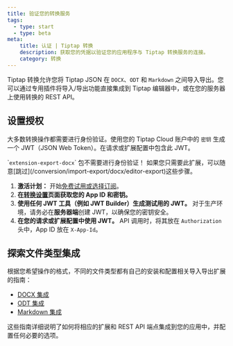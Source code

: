 ```yaml
---
title: 验证您的转换服务
tags:
  - type: start
  - type: beta
meta:
    title: 认证 | Tiptap 转换
    description: 获取您的凭据以验证您的应用程序与 Tiptap 转换服务的连接。
    category: 转换
---
```



Tiptap 转换允许您将 Tiptap JSON 在 `DOCX`、`ODT` 和 `Markdown` 之间导入导出。您可以通过专用插件将导入/导出功能直接集成到 Tiptap 编辑器中，或在您的服务器上使用转换的 REST API。

## 设置授权

大多数转换操作都需要进行身份验证。使用您的 Tiptap Cloud 账户中的 `密钥` 生成一个 JWT（JSON Web Token）。在请求或扩展配置中包含此 JWT。

<Callout title="导出 DOCX 扩展" variant="info">
    `<code>extension-export-docx</code>` 包不需要进行身份验证！
    如果您只需要此扩展，可以随意[跳过](/conversion/import-export/docx/editor-export)这些步骤。
</Callout>

1. **激活计划：** 开始[免费试用或选择订阅](https://cloud.tiptap.dev/v2/billing)。
2. **在[转换设置](https://cloud.tiptap.dev/v2/cloud/convert)页面获取您的 App ID 和密钥。**
3. **使用任何 JWT 工具（例如 JWT Builder）生成测试用的 JWT。** 对于生产环境，请务必在**服务器端**创建 JWT，以确保您的密钥安全。
4. **在您的请求或扩展配置中使用 JWT。** API 调用时，将其放在 `Authorization` 头中，App ID 放在 `X-App-Id`。

## 探索文件类型集成

根据您希望操作的格式，不同的文件类型都有自己的安装和配置相关导入导出扩展的指南：

- [DOCX 集成](/conversion/import-export/docx/)
- [ODT 集成](/conversion/import-export/odt)
- [Markdown 集成](/conversion/import-export/markdown)

这些指南详细说明了如何将相应的扩展和 REST API 端点集成到您的应用中，并配置任何必要的选项。
